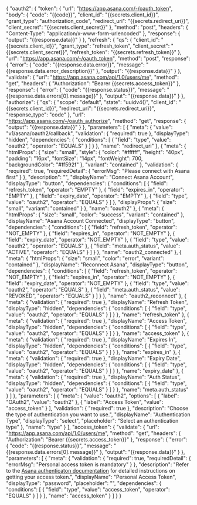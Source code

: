 {
    "oauth2": {
        "token": {
            "url": "https://app.asana.com/-/oauth_token",
            "body": {
                "code": "{{code}}",
                "client_id": "{{secrets.client_id}}",
                "grant_type": "authorization_code",
                "redirect_uri": "{{secrets.redirect_uri}}",
                "client_secret": "{{secrets.client_secret}}"
            },
            "method": "post",
            "headers": {
                "Content-Type": "application/x-www-form-urlencoded"
            },
            "response": {
                "output": "{{response.data}}"
            }
        },
        "refresh": {
            "qs": {
                "client_id": "{{secrets.client_id}}",
                "grant_type": "refresh_token",
                "client_secret": "{{secrets.client_secret}}",
                "refresh_token": "{{secrets.refresh_token}}"
            },
            "url": "https://app.asana.com/-/oauth_token",
            "method": "post",
            "response": {
                "error": {
                    "code": "{{response.data.error}}",
                    "message": "{{response.data.error_description}}"
                },
                "output": "{{response.data}}"
            }
        },
        "validate": {
            "url": "https://app.asana.com/api/1.0/users/me",
            "method": "get",
            "headers": {
                "Authorization": "Bearer {{secrets.access_token}}"
            },
            "response": {
                "error": {
                    "code": "{{response.status}}",
                    "message": "{{response.data.errors[0].message}}"
                },
                "output": "{{response.data}}"
            }
        },
        "authorize": {
            "qs": {
                "scope": "default",
                "state": "uuidv4()",
                "client_id": "{{secrets.client_id}}",
                "redirect_uri": "{{secrets.redirect_uri}}",
                "response_type": "code"
            },
            "url": "https://app.asana.com/-/oauth_authorize",
            "method": "get",
            "response": {
                "output": "{{response.data}}"
            }
        },
        "parameters": [
            {
                "meta": {
                    "value": "v1/asana/oauth2/callback",
                    "validation": {
                        "required": true
                    },
                    "displayType": "hidden",
                    "dependencies": {
                        "conditions": [
                            {
                                "field": "type",
                                "value": "oauth2",
                                "operator": "EQUALS"
                            }
                        ]
                    }
                },
                "name": "redirect_uri"
            },
            {
                "meta": {
                    "htmlProps": {
                        "size": "small",
                        "style": {
                            "color": "#ffffff",
                            "height": "40px",
                            "padding": "16px",
                            "fontSize": "14px",
                            "fontWeight": 700,
                            "backgroundColor": "#ff592f"
                        },
                        "variant": "contained"
                    },
                    "validation": {
                        "required": true,
                        "requiredDetail": {
                            "errorMsg": "Please connect with Asana first"
                        }
                    },
                    "description": "",
                    "displayName": "Connect Asana Account",
                    "displayType": "button",
                    "dependencies": {
                        "conditions": [
                            {
                                "field": "refresh_token",
                                "operator": "EMPTY"
                            },
                            {
                                "field": "expires_in",
                                "operator": "EMPTY"
                            },
                            {
                                "field": "expiry_date",
                                "operator": "EMPTY"
                            },
                            {
                                "field": "type",
                                "value": "oauth2",
                                "operator": "EQUALS"
                            }
                        ]
                    },
                    "displayProps": {
                        "size": "small",
                        "variant": "contained"
                    }
                },
                "name": "oauth2"
            },
            {
                "meta": {
                    "htmlProps": {
                        "size": "small",
                        "color": "success",
                        "variant": "contained"
                    },
                    "displayName": "Asana Account Connected",
                    "displayType": "button",
                    "dependencies": {
                        "conditions": [
                            {
                                "field": "refresh_token",
                                "operator": "NOT_EMPTY"
                            },
                            {
                                "field": "expires_in",
                                "operator": "NOT_EMPTY"
                            },
                            {
                                "field": "expiry_date",
                                "operator": "NOT_EMPTY"
                            },
                            {
                                "field": "type",
                                "value": "oauth2",
                                "operator": "EQUALS"
                            },
                            {
                                "field": "meta.auth_status",
                                "value": "ACTIVE",
                                "operator": "EQUALS"
                            }
                        ]
                    }
                },
                "name": "oauth2_connected"
            },
            {
                "meta": {
                    "htmlProps": {
                        "size": "small",
                        "color": "error",
                        "variant": "contained"
                    },
                    "displayName": "Reconnect Asana",
                    "displayType": "button",
                    "dependencies": {
                        "conditions": [
                            {
                                "field": "refresh_token",
                                "operator": "NOT_EMPTY"
                            },
                            {
                                "field": "expires_in",
                                "operator": "NOT_EMPTY"
                            },
                            {
                                "field": "expiry_date",
                                "operator": "NOT_EMPTY"
                            },
                            {
                                "field": "type",
                                "value": "oauth2",
                                "operator": "EQUALS"
                            },
                            {
                                "field": "meta.auth_status",
                                "value": "REVOKED",
                                "operator": "EQUALS"
                            }
                        ]
                    }
                },
                "name": "oauth2_reconnect"
            },
            {
                "meta": {
                    "validation": {
                        "required": true
                    },
                    "displayName": "Refresh Token",
                    "displayType": "hidden",
                    "dependencies": {
                        "conditions": [
                            {
                                "field": "type",
                                "value": "oauth2",
                                "operator": "EQUALS"
                            }
                        ]
                    }
                },
                "name": "refresh_token"
            },
            {
                "meta": {
                    "validation": {
                        "required": true
                    },
                    "displayName": "Access Token",
                    "displayType": "hidden",
                    "dependencies": {
                        "conditions": [
                            {
                                "field": "type",
                                "value": "oauth2",
                                "operator": "EQUALS"
                            }
                        ]
                    }
                },
                "name": "access_token"
            },
            {
                "meta": {
                    "validation": {
                        "required": true
                    },
                    "displayName": "Expires In",
                    "displayType": "hidden",
                    "dependencies": {
                        "conditions": [
                            {
                                "field": "type",
                                "value": "oauth2",
                                "operator": "EQUALS"
                            }
                        ]
                    }
                },
                "name": "expires_in"
            },
            {
                "meta": {
                    "validation": {
                        "required": true
                    },
                    "displayName": "Expiry Date",
                    "displayType": "hidden",
                    "dependencies": {
                        "conditions": [
                            {
                                "field": "type",
                                "value": "oauth2",
                                "operator": "EQUALS"
                            }
                        ]
                    }
                },
                "name": "expiry_date"
            },
            {
                "meta": {
                    "validation": {
                        "required": true
                    },
                    "displayName": "Auth Status",
                    "displayType": "hidden",
                    "dependencies": {
                        "conditions": [
                            {
                                "field": "type",
                                "value": "oauth2",
                                "operator": "EQUALS"
                            }
                        ]
                    }
                },
                "name": "meta.auth_status"
            }
        ]
    },
    "parameters": [
        {
            "meta": {
                "value": "oauth2",
                "options": [
                    {
                        "label": "OAuth2",
                        "value": "oauth2"
                    },
                    {
                        "label": "Access Token",
                        "value": "access_token"
                    }
                ],
                "validation": {
                    "required": true
                },
                "description": "Choose the type of authentication you want to use.",
                "displayName": "Authentication Type",
                "displayType": "select",
                "placeholder": "Select an authentication type"
            },
            "name": "type"
        }
    ],
    "access_token": {
        "validate": {
            "url": "https://app.asana.com/api/1.0/users/me",
            "method": "get",
            "headers": {
                "Authorization": "Bearer {{secrets.access_token}}"
            },
            "response": {
                "error": {
                    "code": "{{response.status}}",
                    "message": "{{response.data.errors[0].message}}"
                },
                "output": "{{response.data}}"
            }
        },
        "parameters": [
            {
                "meta": {
                    "validation": {
                        "required": true,
                        "requiredDetail": {
                            "errorMsg": "Personal access token is mandatory"
                        }
                    },
                    "description": "Refer to the <a href='https://developers.asana.com/docs/personal-access-token' target='blank'>Asana authenticaton documentation</a> for detailed instructions on getting your access token.",
                    "displayName": "Personal Access Token",
                    "displayType": "password",
                    "placeholder": "",
                    "dependencies": {
                        "conditions": [
                            {
                                "field": "type",
                                "value": "access_token",
                                "operator": "EQUALS"
                            }
                        ]
                    }
                },
                "name": "access_token"
            }
        ]
    }
}